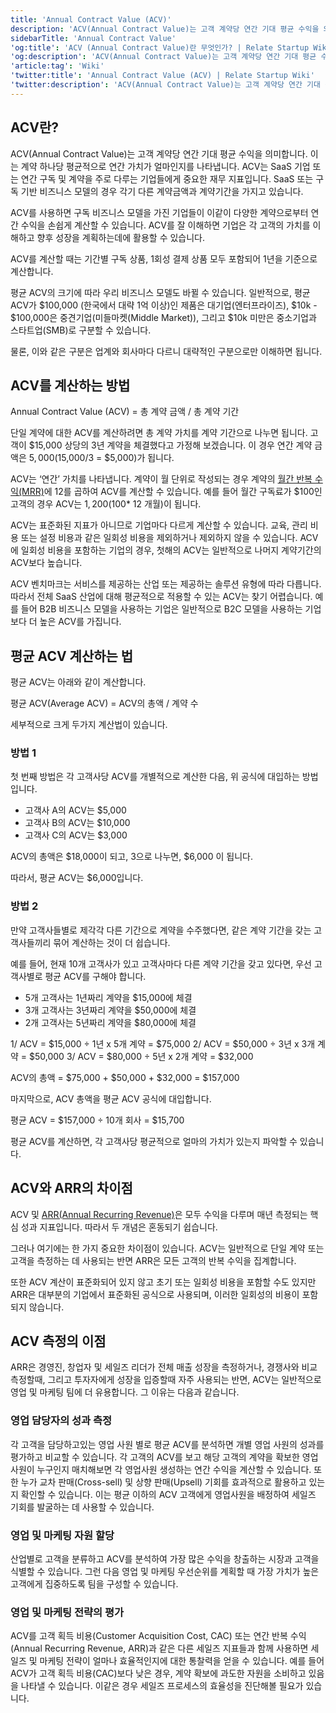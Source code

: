 ```yaml
---
title: 'Annual Contract Value (ACV)'
description: 'ACV(Annual Contract Value)는 고객 계약당 연간 기대 평균 수익을 의미합니다.'
sidebarTitle: 'Annual Contract Value'
'og:title': 'ACV (Annual Contract Value)란 무엇인가? | Relate Startup Wiki'
'og:description': 'ACV(Annual Contract Value)는 고객 계약당 연간 기대 평균 수익을 의미합니다.'
'article:tag': 'Wiki'
'twitter:title': 'Annual Contract Value (ACV) | Relate Startup Wiki'
'twitter:description': 'ACV(Annual Contract Value)는 고객 계약당 연간 기대 평균 수익을 의미합니다.'
---
```


## ACV란?

ACV(Annual Contract Value)는 고객 계약당 연간 기대 평균 수익을 의미합니다. 이는 계약 하나당 평균적으로 연간 가치가 얼마인지를 나타냅니다. ACV는 SaaS 기업 또는 연간 구독 및 계약을 주로 다루는 기업들에게 중요한 재무 지표입니다. SaaS 또는 구독 기반 비즈니스 모델의 경우 각기 다른 계약금액과 계약기간을 가지고 있습니다.

ACV를 사용하면 구독 비즈니스 모델을 가진 기업들이 이같이 다양한 계약으로부터 연간 수익을 손쉽게 계산할 수 있습니다. ACV를 잘 이해하면 기업은 각 고객의 가치를 이해하고 향후 성장을 계획하는데에 활용할 수 있습니다.

ACV를 계산할 때는 기간별 구독 상품, 1회성 결제 상품 모두 포함되어 1년을 기준으로 계산합니다.

평균 ACV의 크기에 따라 우리 비즈니스 모델도 바뀔 수 있습니다. 일반적으로, 평균 ACV가 $100,000 (한국에서 대략 1억 이상)인 제품은 대기업(엔터프라이즈), $10k - $100,000은 중견기업(미들마켓(Middle Market)), 그리고 $10k 미만은 중소기업과 스타트업(SMB)로 구분할 수 있습니다.

물론, 이와 같은 구분은 업계와 회사마다 다르니 대략적인 구분으로만 이해하면 됩니다.

## ACV를 계산하는 방법

<Card title="ARR 공식" icon="lightbulb" iconType="duotone">
  Annual Contract Value (ACV) = 총 계약 금액 / 총 계약 기간
</Card>

단일 계약에 대한 ACV를 계산하려면 총 계약 가치를 계약 기간으로 나누면 됩니다. 고객이 $15,000 상당의 3년 계약을 체결했다고 가정해 보겠습니다. 이 경우 연간 계약 금액은 $5,000($15,000/3 = $5,000)가 됩니다.

ACV는 ‘연간’ 가치를 나타냅니다. 계약이 월 단위로 작성되는 경우 계약의 [월간 반복 수익(MRR)](/wiki/SaaS/MRR/)에 12를 곱하여 ACV를 계산할 수 있습니다. 예를 들어 월간 구독료가 $100인 고객의 경우 ACV는 $1,200($100\* 12 개월)이 됩니다.

ACV는 표준화된 지표가 아니므로 기업마다 다르게 계산할 수 있습니다. 교육, 관리 비용 또는 설정 비용과 같은 일회성 비용을 제외하거나 제외하지 않을 수 있습니다. ACV에 일회성 비용을 포함하는 기업의 경우, 첫해의 ACV는 일반적으로 나머지 계약기간의 ACV보다 높습니다.

ACV 벤치마크는 서비스를 제공하는 산업 또는 제공하는 솔루션 유형에 따라 다릅니다. 따라서 전체 SaaS 산업에 대해 평균적으로 적용할 수 있는 ACV는 찾기 어렵습니다. 예를 들어 B2B 비즈니스 모델을 사용하는 기업은 일반적으로 B2C 모델을 사용하는 기업보다 더 높은 ACV를 가집니다.

## 평균 ACV 계산하는 법

평균 ACV는 아래와 같이 계산합니다.

<Card title="ARR 공식" icon="lightbulb" iconType="duotone">
  평균 ACV(Average ACV) = ACV의 총액 / 계약 수
</Card>

세부적으로 크게 두가지 계산법이 있습니다.

### 방법 1

첫 번째 방법은 각 고객사당 ACV를 개별적으로 계산한 다음, 위 공식에 대입하는 방법입니다.

- 고객사 A의 ACV는 $5,000
- 고객사 B의 ACV는 $10,000
- 고객사 C의 ACV는 $3,000

ACV의 총액은 $18,000이 되고, 3으로 나누면, $6,000 이 됩니다.

따라서, 평균 ACV는 $6,000입니다.

### 방법 2

만약 고객사들별로 제각각 다른 기간으로 계약을 수주했다면, 같은 계약 기간을 갖는 고객사들끼리 묶어 계산하는 것이 더 쉽습니다.

예를 들어, 현재 10개 고객사가 있고 고객사마다 다른 계약 기간을 갖고 있다면, 우선 고객사별로 평균 ACV를 구해야 합니다.

- 5개 고객사는 1년짜리 계약을 $15,000에 체결
- 3개 고객사는 3년짜리 계약을 $50,000에 체결
- 2개 고객사는 5년짜리 계약을 $80,000에 체결

1/ ACV = $15,000 ÷ 1년 x 5개 계약 = $75,000
2/ ACV = $50,000 ÷ 3년 x 3개 계약 = $50,000
3/ ACV = $80,000 ÷ 5년 x 2개 계약 = $32,000

ACV의 총액 = $75,000 + $50,000 + $32,000 = $157,000

마지막으로, ACV 총액을 평균 ACV 공식에 대입합니다.

평균 ACV = $157,000 ÷ 10개 회사 = $15,700

평균 ACV를 계산하면, 각 고객사당 평균적으로 얼마의 가치가 있는지 파악할 수 있습니다.

## ACV와 ARR의 차이점

ACV 및 [ARR(Annual Recurring Revenue)](/wiki/SaaS/ARR/)은 모두 수익을 다루며 매년 측정되는 핵심 성과 지표입니다. 따라서 두 개념은 혼동되기 쉽습니다.

그러나 여기에는 한 가지 중요한 차이점이 있습니다. ACV는 일반적으로 단일 계약 또는 고객을 측정하는 데 사용되는 반면 ARR은 모든 고객의 반복 수익을 집계합니다.

또한 ACV 계산이 표준화되어 있지 않고 초기 또는 일회성 비용을 포함할 수도 있지만 ARR은 대부분의 기업에서 표준화된 공식으로 사용되며, 이러한 일회성의 비용이 포함되지 않습니다.

## ACV 측정의 이점

ARR은 경영진, 창업자 및 세일즈 리더가 전체 매출 성장을 측정하거나, 경쟁사와 비교측정할때, 그리고 투자자에게 성장을 입증할때 자주 사용되는 반면, ACV는 일반적으로 영업 및 마케팅 팀에 더 유용합니다. 그 이유는 다음과 같습니다.

### 영업 담당자의 성과 측정

각 고객을 담당하고있는 영업 사원 별로 평균 ACV를 분석하면 개별 영업 사원의 성과를 평가하고 비교할 수 있습니다. 각 고객의 ACV를 보고 해당 고객의 계약을 확보한 영업 사원이 누구인지 매치해보면 각 영업사원 생성하는 연간 수익을 계산할 수 있습니다. 또한 누가 교차 판매(Cross-sell) 및 상향 판매(Upsell) 기회를 효과적으로 활용하고 있는지 확인할 수 있습니다. 이는 평균 이하의 ACV 고객에게 영업사원을 배정하여 세일즈 기회를 발굴하는 데 사용할 수 있습니다.

### 영업 및 마케팅 자원 할당

산업별로 고객을 분류하고 ACV를 분석하여 가장 많은 수익을 창출하는 시장과 고객을 식별할 수 있습니다. 그런 다음 영업 및 마케팅 우선순위를 계획할 때 가장 가치가 높은 고객에게 집중하도록 팀을 구성할 수 있습니다.

### 영업 및 마케팅 전략의 평가

ACV를 고객 획득 비용(Customer Acquisition Cost, CAC) 또는 연간 반복 수익(Annual Recurring Revenue, ARR)과 같은 다른 세일즈 지표들과 함께 사용하면 세일즈 및 마케팅 전략이 얼마나 효율적인지에 대한 통찰력을 얻을 수 있습니다. 예를 들어 ACV가 고객 획득 비용(CAC)보다 낮은 경우, 계약 확보에 과도한 자원을 소비하고 있음을 나타낼 수 있습니다. 이같은 경우 세일즈 프로세스의 효율성을 진단해볼 필요가 있습니다.
